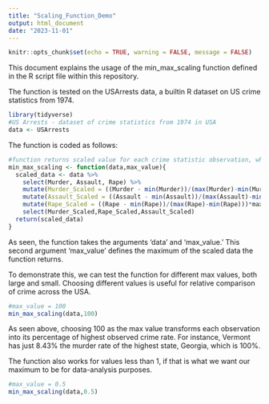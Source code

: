 ```yaml
---
title: "Scaling_Function_Demo"
output: html_document
date: "2023-11-01"
---
```

```r
knitr::opts_chunk$set(echo = TRUE, warning = FALSE, message = FALSE)
```

This document explains the usage of the min_max_scaling function defined in the R script file within this repository.

The function is tested on the USArrests data, a builtin R dataset on US crime statistics from 1974. 
```r
library(tidyverse)
#US Arrests - dataset of crime statistics from 1974 in USA
data <- USArrests
```


The function is coded as follows:
```r
#function returns scaled value for each crime statistic observation, where max value is defined as input by user, each observations is transformed into its proportion of the max value 
min_max_scaling <- function(data,max_value){
  scaled_data <- data %>%
    select(Murder, Assault, Rape) %>% 
    mutate(Murder_Scaled = ((Murder - min(Murder))/(max(Murder)-min(Murder)))*max_value) %>% 
    mutate(Assault_Scaled = ((Assault - min(Assault))/(max(Assault)-min(Assault)))*max_value) %>% 
    mutate(Rape_Scaled = ((Rape - min(Rape))/(max(Rape)-min(Rape)))*max_value) %>% 
    select(Murder_Scaled,Rape_Scaled,Assault_Scaled)
  return(scaled_data)
}
```

As seen, the function takes the arguments 'data' and 'max_value.' This second argument 'max_value' defines the maximum of the scaled data the function returns. 

To demonstrate this, we can test the function for different max values, both large and small. Choosing different values is useful for relative comparison of crime across the USA.
```r
#max_value = 100
min_max_scaling(data,100)
```

As seen above, choosing 100 as the max value transforms each observation into its percentage of highest observed crime rate. For instance, Vermont has just 8.43% the murder rate of the highest state, Georgia, which is 100%.

The function also works for values less than 1, if that is what we want our maximum to be for data-analysis purposes. 
```r
#max_value = 0.5
min_max_scaling(data,0.5)
```








